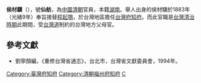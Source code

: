 '''侯材驥'''（{{bd|1837年||1893年||}}），號'''仙舫'''，為[[中國|中國]][[清朝|清朝]]官員，本籍[[湖南|湖南]]。舉人出身的侯材驥於1883年（光緒9年）奉旨接替[[程起鶚|程起鶚]]，於台灣地區擔任[[台灣府知府|台灣府知府]]。而此官職是[[台灣清治時期|台灣清治時期]]此期間，受[[台灣道|台灣道]]制約的台灣地方父母官。

{{start box}}
{{s-off}}
{{succession box|[[程起鶚|程起鶚]]|[[程起鶚|程起鶚]]|[[台灣府知府|台灣府知府]]|1883年上任}}
{{succession box|胡勝|唐寶鑒|[[福州府|福州府]][[知府|知府]]|[[光绪|光绪]]十八年<br />（1892年）}}
{{end box}}
==參考文獻==
*劉寧顏編，《重修台灣省通志》，台北市，台灣省文獻委員會，1994年。

[[Category:臺灣府知府|Category:臺灣府知府]]
[[Category:清朝福州府知府|Category:清朝福州府知府]]
[[Category:侯姓|C]]